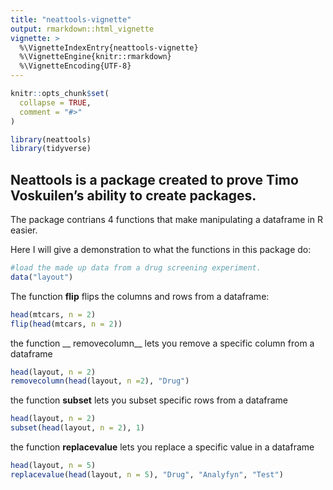```yaml
---
title: "neattools-vignette"
output: rmarkdown::html_vignette
vignette: >
  %\VignetteIndexEntry{neattools-vignette}
  %\VignetteEngine{knitr::rmarkdown}
  %\VignetteEncoding{UTF-8}
---
```


```r
knitr::opts_chunk$set(
  collapse = TRUE,
  comment = "#>"
)
```

```r
library(neattools)
library(tidyverse)
```

## Neattools is a package created to prove Timo Voskuilen's ability to create packages. 

The package contrians 4 functions that make manipulating a dataframe in R easier.

Here I will give a demonstration to what the functions in this package do:

```r
#load the made up data from a drug screening experiment.
data("layout")
```

The function __flip__ flips the columns and rows from a dataframe:
```r
head(mtcars, n = 2)
flip(head(mtcars, n = 2))
```

the function __ removecolumn__ lets you remove a specific column from a dataframe
```r
head(layout, n = 2)
removecolumn(head(layout, n =2), "Drug")
```

the function __subset__ lets you subset specific rows from a  dataframe
```r
head(layout, n = 2)
subset(head(layout, n = 2), 1)
```

the function __replacevalue__ lets you replace a specific value in a dataframe
```r
head(layout, n = 5)
replacevalue(head(layout, n = 5), "Drug", "Analyfyn", "Test")
```

